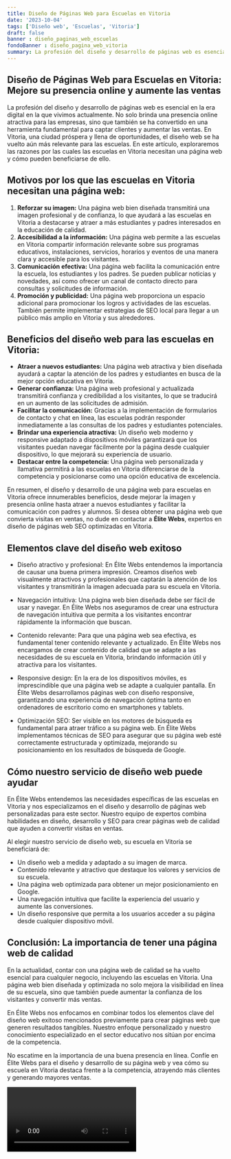 ```yaml
---
title: Diseño de Páginas Web para Escuelas en Vitoria
date: '2023-10-04'
tags: ['Diseño web', 'Escuelas', 'Vitoria']
draft: false
banner : diseño_paginas_web_escuelas
fondoBanner : diseño_pagina_web_vitoria
summary: La profesión del diseño y desarrollo de páginas web es esencial en la era digital en la que vivimos actualmente. No solo brinda una presencia online atractiva para las empresas, sino que también se ha convertido en una herramienta fundamental para captar clientes y aumentar las ventas. En Vitoria, una ciudad próspera y llena de oportunidades, el diseño web se ha vuelto aún más relevante para las escuelas. En este artículo, exploraremos las razones por las cuales las escuelas en Vitoria necesitan una página web y cómo pueden beneficiarse de ello.
---
```


## Diseño de Páginas Web para Escuelas en Vitoria: Mejore su presencia online y aumente las ventas

La profesión del diseño y desarrollo de páginas web es esencial en la era digital en la que vivimos actualmente. No solo brinda una presencia online atractiva para las empresas, sino que también se ha convertido en una herramienta fundamental para captar clientes y aumentar las ventas. En Vitoria, una ciudad próspera y llena de oportunidades, el diseño web se ha vuelto aún más relevante para las escuelas. En este artículo, exploraremos las razones por las cuales las escuelas en Vitoria necesitan una página web y cómo pueden beneficiarse de ello.

## Motivos por los que las escuelas en Vitoria necesitan una página web:

1. **Reforzar su imagen:** Una página web bien diseñada transmitirá una imagen profesional y de confianza, lo que ayudará a las escuelas en Vitoria a destacarse y atraer a más estudiantes y padres interesados en la educación de calidad.
2. **Accesibilidad a la información:** Una página web permite a las escuelas en Vitoria compartir información relevante sobre sus programas educativos, instalaciones, servicios, horarios y eventos de una manera clara y accesible para los visitantes.
3. **Comunicación efectiva:** Una página web facilita la comunicación entre la escuela, los estudiantes y los padres. Se pueden publicar noticias y novedades, así como ofrecer un canal de contacto directo para consultas y solicitudes de información.
4. **Promoción y publicidad:** Una página web proporciona un espacio adicional para promocionar los logros y actividades de las escuelas. También permite implementar estrategias de SEO local para llegar a un público más amplio en Vitoria y sus alrededores.

## Beneficios del diseño web para las escuelas en Vitoria:

- **Atraer a nuevos estudiantes:** Una página web atractiva y bien diseñada ayudará a captar la atención de los padres y estudiantes en busca de la mejor opción educativa en Vitoria.
- **Generar confianza:** Una página web profesional y actualizada transmitirá confianza y credibilidad a los visitantes, lo que se traducirá en un aumento de las solicitudes de admisión.
- **Facilitar la comunicación:** Gracias a la implementación de formularios de contacto y chat en línea, las escuelas podrán responder inmediatamente a las consultas de los padres y estudiantes potenciales.
- **Brindar una experiencia atractiva:** Un diseño web moderno y responsive adaptado a dispositivos móviles garantizará que los visitantes puedan navegar fácilmente por la página desde cualquier dispositivo, lo que mejorará su experiencia de usuario.
- **Destacar entre la competencia:** Una página web personalizada y llamativa permitirá a las escuelas en Vitoria diferenciarse de la competencia y posicionarse como una opción educativa de excelencia.

En resumen, el diseño y desarrollo de una página web para escuelas en Vitoria ofrece innumerables beneficios, desde mejorar la imagen y presencia online hasta atraer a nuevos estudiantes y facilitar la comunicación con padres y alumnos. Si desea obtener una página web que convierta visitas en ventas, no dude en contactar a **Élite Webs**, expertos en diseño de páginas web SEO optimizadas en Vitoria.

<GifSeo />

<Cta />

## Elementos clave del diseño web exitoso

- Diseño atractivo y profesional: En Élite Webs entendemos la importancia de causar una buena primera impresión. Creamos diseños web visualmente atractivos y profesionales que captarán la atención de los visitantes y transmitirán la imagen adecuada para su escuela en Vitoria.

- Navegación intuitiva: Una página web bien diseñada debe ser fácil de usar y navegar. En Élite Webs nos aseguramos de crear una estructura de navegación intuitiva que permita a los visitantes encontrar rápidamente la información que buscan.

- Contenido relevante: Para que una página web sea efectiva, es fundamental tener contenido relevante y actualizado. En Élite Webs nos encargamos de crear contenido de calidad que se adapte a las necesidades de su escuela en Vitoria, brindando información útil y atractiva para los visitantes.

- Responsive design: En la era de los dispositivos móviles, es imprescindible que una página web se adapte a cualquier pantalla. En Élite Webs desarrollamos páginas web con diseño responsive, garantizando una experiencia de navegación óptima tanto en ordenadores de escritorio como en smartphones y tablets.

- Optimización SEO: Ser visible en los motores de búsqueda es fundamental para atraer tráfico a su página web. En Élite Webs implementamos técnicas de SEO para asegurar que su página web esté correctamente estructurada y optimizada, mejorando su posicionamiento en los resultados de búsqueda de Google.

## Cómo nuestro servicio de diseño web puede ayudar

En Élite Webs entendemos las necesidades específicas de las escuelas en Vitoria y nos especializamos en el diseño y desarrollo de páginas web personalizadas para este sector. Nuestro equipo de expertos combina habilidades en diseño, desarrollo y SEO para crear páginas web de calidad que ayuden a convertir visitas en ventas.

Al elegir nuestro servicio de diseño web, su escuela en Vitoria se beneficiará de:

- Un diseño web a medida y adaptado a su imagen de marca.
- Contenido relevante y atractivo que destaque los valores y servicios de su escuela.
- Una página web optimizada para obtener un mejor posicionamiento en Google.
- Una navegación intuitiva que facilite la experiencia del usuario y aumente las conversiones.
- Un diseño responsive que permita a los usuarios acceder a su página desde cualquier dispositivo móvil.

## Conclusión: La importancia de tener una página web de calidad

En la actualidad, contar con una página web de calidad se ha vuelto esencial para cualquier negocio, incluyendo las escuelas en Vitoria. Una página web bien diseñada y optimizada no solo mejora la visibilidad en línea de su escuela, sino que también puede aumentar la confianza de los visitantes y convertir más ventas.

En Élite Webs nos enfocamos en combinar todos los elementos clave del diseño web exitoso mencionados previamente para crear páginas web que generen resultados tangibles. Nuestro enfoque personalizado y nuestro conocimiento especializado en el sector educativo nos sitúan por encima de la competencia.

No escatime en la importancia de una buena presencia en línea. Confíe en Élite Webs para el diseño y desarrollo de su página web y vea cómo su escuela en Vitoria destaca frente a la competencia, atrayendo más clientes y generando mayores ventas.

<Video />

<CtaBot job='Escuelas' city='Vitoria'/>

<Gmaps query='Vitoria+españa+maps' />